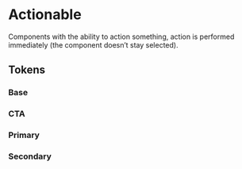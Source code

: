 
<Meta title="Theme/Characteristics/Actionable" />

# Actionable

Components with the ability to action something, action is performed
immediately (the component doesn’t stay selected).

## Tokens

### Base

<Canvas>
  <Story name="Base">
    <DocGrid>
      <CursorBlock cursor="--salt-actionable-cursor-hover" />
      <CursorBlock cursor="--salt-actionable-cursor-active" />
      <CursorBlock cursor="--salt-actionable-cursor-disabled" />
    </DocGrid>
  </Story>
</Canvas>

### CTA

<Canvas>
  <Story name="CTA">
    <DocGrid>
      <ColorBlock colorVar="--salt-actionable-cta-foreground" />
      <ColorBlock colorVar="--salt-actionable-cta-foreground-hover" />
      <ColorBlock colorVar="--salt-actionable-cta-foreground-active" />
      <ColorBlock colorVar="--salt-actionable-cta-foreground-disabled" />
      <ColorBlock colorVar="--salt-actionable-cta-background" />
      <ColorBlock colorVar="--salt-actionable-cta-background-hover" />
      <ColorBlock colorVar="--salt-actionable-cta-background-active" />
      <ColorBlock colorVar="--salt-actionable-cta-background-disabled" />
    </DocGrid>
  </Story>
</Canvas>

### Primary

<Canvas>
  <Story name="Primary">
    <DocGrid>
      <ColorBlock colorVar="--salt-actionable-primary-foreground" />
      <ColorBlock colorVar="--salt-actionable-primary-foreground-hover" />
      <ColorBlock colorVar="--salt-actionable-primary-foreground-active" />
      <ColorBlock colorVar="--salt-actionable-primary-foreground-disabled" />
      <ColorBlock colorVar="--salt-actionable-primary-background" />
      <ColorBlock colorVar="--salt-actionable-primary-background-hover" />
      <ColorBlock colorVar="--salt-actionable-primary-background-active" />
      <ColorBlock colorVar="--salt-actionable-primary-background-disabled" />
    </DocGrid>
  </Story>
</Canvas>

### Secondary

<Canvas>
  <Story name="Secondary">
    <DocGrid>
      <ColorBlock colorVar="--salt-actionable-secondary-foreground" />
      <ColorBlock colorVar="--salt-actionable-secondary-foreground-hover" />
      <ColorBlock colorVar="--salt-actionable-secondary-foreground-active" />
      <ColorBlock colorVar="--salt-actionable-secondary-foreground-disabled" />
      <ColorBlock colorVar="--salt-actionable-secondary-background-hover" />
      <ColorBlock colorVar="--salt-actionable-secondary-background-active" />
      <ColorBlock colorVar="--salt-actionable-secondary-background-disabled" />
    </DocGrid>
  </Story>
</Canvas>

